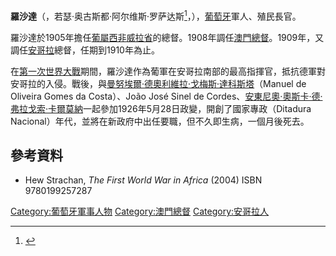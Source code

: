 {{refimprove|time=2015-12-27}}
{{Infobox president
|honorific-prefix = 
|name          = 羅沙達
|native_name   = Alves Roçadas 
|native_name_lang = pt
|image= Jose Augusto Aves Rocadas.jpg
| order = 101
| office = 澳門總督
|term_start    = 1908年8月18日	
|term_end      = 1909年9月22日
|predecessor   = [[高丁玉|高丁玉]]
|successor     = [[馬葵士|馬葵士]]
|birth_date    = 1865年4月6日
|birth_place   = {{flag|Kingdom of Portugal|1707}}[[雷阿爾城_(葡萄牙)|雷阿爾城]] 
|death_date    = {{death date and age|df=yes|1926|6|28|1865|4|6}}
|death_place   = {{PRT}}[[里斯本|里斯本]]
}}

'''羅沙達'''（{{lang-pt|José Augusto Alves Roçadas}}，若瑟·奥古斯都·阿尔维斯·罗萨达斯<ref name="macaudata-690">{{Cite web |url=http://www.macaudata.com/macaubook/encyclopedia/documents/690.htm |title=澳門百科全書 附件三:人名錄 |access-date=2015-12-27 |archive-url=https://web.archive.org/web/20160105174841/http://www.macaudata.com/macaubook/encyclopedia/documents/690.htm |archive-date=2016-01-05 |dead-url=yes }}</ref>，{{bd|1865年|4月6日|1926年|6月28日|Roçadas}}），[[葡萄牙|葡萄牙]]軍人、殖民長官。

羅沙達於1905年擔任[[葡屬西非|葡屬西非]][[威拉省|威拉省]]的總督。1908年調任[[澳門總督|澳門總督]]。1909年，又調任[[安哥拉|安哥拉]]總督，任期到1910年為止。

在[[第一次世界大戰|第一次世界大戰]]期間，羅沙達作為葡軍在安哥拉南部的最高指揮官，抵抗德軍對安哥拉的入侵。戰後，與[[曼努埃爾‧德奧利維拉‧戈梅斯‧達科斯塔|曼努埃爾‧德奧利維拉‧戈梅斯‧達科斯塔]]（Manuel de Oliveira Gomes da Costa）、João José Sinel de Cordes、[[安東尼奧·奧斯卡·德·弗拉戈索·卡爾莫納|安東尼奧·奧斯卡·德·弗拉戈索·卡爾莫納]]一起參加1926年5月28日政變，開創了國家專政（Ditadura Nacional）年代，並將在新政府中出任要職，但不久即生病，一個月後死去。

==參考資料==
{{reflist}}
*Hew Strachan, ''The First World War in Africa'' (2004) ISBN 9780199257287
{{start box}}
{{s-before| [[高丁玉|高丁玉]] }}
{{s-title|{{MAC-1830}}[[澳門總督|總督]]|1908年 — 1909年}}
{{s-after|[[馬葵士|馬葵士]]}}
{{end box}}
{{澳門總督}}
{{葡萄牙小作品}}

[[Category:葡萄牙軍事人物|Category:葡萄牙軍事人物]]
[[Category:澳門總督|Category:澳門總督]]
[[Category:安哥拉人|Category:安哥拉人]]